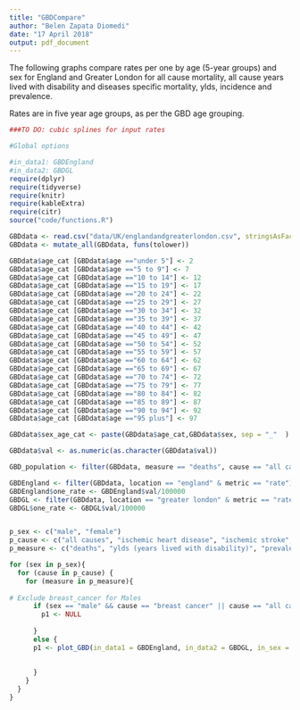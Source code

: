 ```yaml
---
title: "GBDCompare"
author: "Belen Zapata Diomedi"
date: "17 April 2018"
output: pdf_document
---
```


The following graphs compare rates per one by age (5-year groups) and sex for England and Greater London for all cause mortality, all cause years lived with disability and diseases specific mortality, ylds, incidence and prevalence. 

Rates are in five year age groups, as per the GBD age grouping. 

```r
###TO DO: cubic splines for input rates

#Global options

#in_data1: GBDEngland
#in_data2: GBDGL
require(dplyr)
require(tidyverse)
require(knitr)
require(kableExtra)
require(citr)
source("code/functions.R")

GBDdata <- read.csv("data/UK/englandandgreaterlondon.csv", stringsAsFactors = F)
GBDdata <- mutate_all(GBDdata, funs(tolower))

GBDdata$age_cat [GBDdata$age =="under 5"] <- 2
GBDdata$age_cat [GBDdata$age =="5 to 9"] <- 7
GBDdata$age_cat [GBDdata$age =="10 to 14"] <- 12
GBDdata$age_cat [GBDdata$age =="15 to 19"] <- 17
GBDdata$age_cat [GBDdata$age =="20 to 24"] <- 22
GBDdata$age_cat [GBDdata$age =="25 to 29"] <- 27
GBDdata$age_cat [GBDdata$age =="30 to 34"] <- 32
GBDdata$age_cat [GBDdata$age =="35 to 39"] <- 37
GBDdata$age_cat [GBDdata$age =="40 to 44"] <- 42
GBDdata$age_cat [GBDdata$age =="45 to 49"] <- 47
GBDdata$age_cat [GBDdata$age =="50 to 54"] <- 52
GBDdata$age_cat [GBDdata$age =="55 to 59"] <- 57
GBDdata$age_cat [GBDdata$age =="60 to 64"] <- 62
GBDdata$age_cat [GBDdata$age =="65 to 69"] <- 67
GBDdata$age_cat [GBDdata$age =="70 to 74"] <- 72
GBDdata$age_cat [GBDdata$age =="75 to 79"] <- 77
GBDdata$age_cat [GBDdata$age =="80 to 84"] <- 82
GBDdata$age_cat [GBDdata$age =="85 to 89"] <- 87
GBDdata$age_cat [GBDdata$age =="90 to 94"] <- 92
GBDdata$age_cat [GBDdata$age =="95 plus"] <- 97

GBDdata$sex_age_cat <- paste(GBDdata$age_cat,GBDdata$sex, sep = "_"  )

GBDdata$val <- as.numeric(as.character(GBDdata$val))

GBD_population <- filter(GBDdata, measure == "deaths", cause == "all causes", metric == "rate" | metric == "number" ) %>% select(metric, age_cat, val, sex_age_cat, location)

GBDEngland <- filter(GBDdata, location == "england" & metric == "rate") %>% select(measure, location, sex, age, metric, cause, val, age_cat)
GBDEngland$one_rate <- GBDEngland$val/100000
GBDGL <- filter(GBDdata, location == "greater london" & metric == "rate") %>% select(measure, location, sex, age, metric, cause, val, age_cat)
GBDGL$one_rate <- GBDGL$val/100000


p_sex <- c("male", "female")
p_cause <- c("all causes", "ischemic heart disease", "ischemic stroke", "diabetes mellitus", "colon and rectum cancer", "breast cancer", "tracheal, bronchus, and lung cancer")
p_measure <- c("deaths", "ylds (years lived with disability)", "prevalence", "incidence")

for (sex in p_sex){
  for (cause in p_cause) {
    for (measure in p_measure){
      
# Exclude breast_cancer for Males
      if (sex == "male" && cause == "breast cancer" || cause == "all causes" && measure == "prevalence" || cause == "all causes" && measure == "incidence"){
        p1 <- NULL
    
      }
      else {
      p1 <- plot_GBD(in_data1 = GBDEngland, in_data2 = GBDGL, in_sex = sex, in_cause = cause, in_measure = measure)
   
        
      }
    }
  }
}   


```

